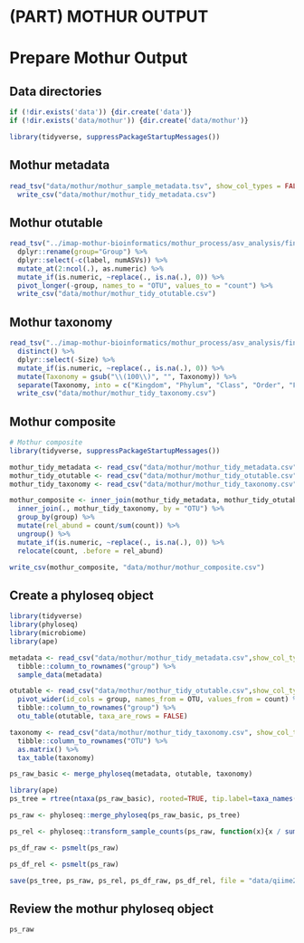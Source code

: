 # (PART) MOTHUR OUTPUT {-}

# Prepare Mothur Output

## Data directories
```r
if (!dir.exists('data')) {dir.create('data')}
if (!dir.exists('data/mothur')) {dir.create('data/mothur')}

library(tidyverse, suppressPackageStartupMessages())

```

## Mothur  metadata
```r
read_tsv("data/mothur/mothur_sample_metadata.tsv", show_col_types = FALSE) %>% 
  write_csv("data/mothur/mothur_tidy_metadata.csv")
```


## Mothur  otutable
```r
read_tsv("../imap-mothur-bioinformatics/mothur_process/asv_analysis/final.asv.shared", skip = 0, show_col_types = FALSE) %>%
  dplyr::rename(group="Group") %>% 
  dplyr::select(-c(label, numASVs)) %>% 
  mutate_at(2:ncol(.), as.numeric) %>% 
  mutate_if(is.numeric, ~replace(., is.na(.), 0)) %>% 
  pivot_longer(-group, names_to = "OTU", values_to = "count") %>% 
  write_csv("data/mothur/mothur_tidy_otutable.csv")
```


## Mothur taxonomy
```r
read_tsv("../imap-mothur-bioinformatics/mothur_process/asv_analysis/final.asv.ASV.cons.taxonomy", show_col_types=FALSE) %>% 
  distinct() %>%
  dplyr::select(-Size) %>%
  mutate_if(is.numeric, ~replace(., is.na(.), 0)) %>%
  mutate(Taxonomy = gsub("\\(100\\)", "", Taxonomy)) %>%  
  separate(Taxonomy, into = c("Kingdom", "Phylum", "Class", "Order", "Family", "Genus"), sep = ";") %>% 
  write_csv("data/mothur/mothur_tidy_taxonomy.csv")

```


## Mothur composite
```r
# Mothur composite
library(tidyverse, suppressPackageStartupMessages())

mothur_tidy_metadata <- read_csv("data/mothur/mothur_tidy_metadata.csv", show_col_types = FALSE)
mothur_tidy_otutable <- read_csv("data/mothur/mothur_tidy_otutable.csv", show_col_types = FALSE)
mothur_tidy_taxonomy <- read_csv("data/mothur/mothur_tidy_taxonomy.csv", show_col_types = FALSE)

mothur_composite <- inner_join(mothur_tidy_metadata, mothur_tidy_otutable, by = "group") %>% 
  inner_join(., mothur_tidy_taxonomy, by = "OTU") %>% 
  group_by(group) %>% 
  mutate(rel_abund = count/sum(count)) %>% 
  ungroup() %>% 
  mutate_if(is.numeric, ~replace(., is.na(.), 0)) %>%
  relocate(count, .before = rel_abund) 

write_csv(mothur_composite, "data/mothur/mothur_composite.csv")
```

## Create a phyloseq object
```r
library(tidyverse)
library(phyloseq)
library(microbiome)
library(ape)

metadata <- read_csv("data/mothur/mothur_tidy_metadata.csv",show_col_types = FALSE) %>% 
  tibble::column_to_rownames("group") %>% 
  sample_data(metadata)

otutable <- read_csv("data/mothur/mothur_tidy_otutable.csv",show_col_types = FALSE) %>% 
  pivot_wider(id_cols = group, names_from = OTU, values_from = count) %>% 
  tibble::column_to_rownames("group") %>% 
  otu_table(otutable, taxa_are_rows = FALSE)

taxonomy <- read_csv("data/mothur/mothur_tidy_taxonomy.csv", show_col_types = FALSE) %>%
  tibble::column_to_rownames("OTU") %>%
  as.matrix() %>% 
  tax_table(taxonomy)

ps_raw_basic <- merge_phyloseq(metadata, otutable, taxonomy)

library(ape)
ps_tree = rtree(ntaxa(ps_raw_basic), rooted=TRUE, tip.label=taxa_names(ps_raw_basic))

ps_raw <- phyloseq::merge_phyloseq(ps_raw_basic, ps_tree)

ps_rel <- phyloseq::transform_sample_counts(ps_raw, function(x){x / sum(x)})

ps_df_raw <- psmelt(ps_raw)

ps_df_rel <- psmelt(ps_raw)

save(ps_tree, ps_raw, ps_rel, ps_df_raw, ps_df_rel, file = "data/qiime2/mothur_phyloseq_objects.rda")

```

## Review the mothur phyloseq object

```r
ps_raw
```

